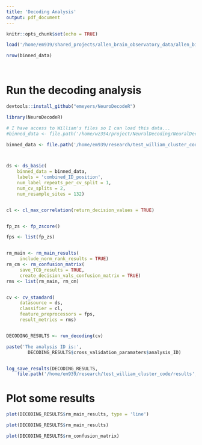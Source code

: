 ```yaml
---
title: 'Decoding Analysis'
output: pdf_document
---
```



```r


knitr::opts_chunk$set(echo = TRUE)


```



```r

load('/home/em939/shared_projects/allen_brain_observatory_data/allen_binned_data/100bins_5sampled/session_715093703_100bins_5sampled.Rda')

nrow(binned_data)




```






# Run the decoding analysis 


```r

devtools::install_github("emeyers/NeuroDecodeR")

library(NeuroDecodeR)

# I have access to William's files so I can load this data...
#binned_data <- file.path('/home/wz354/project/NeuralDecoding/NeuralDecoding/data/binned/ZD_150bins_50#sampled.Rda') 

binned_data <- file.path('/home/em939/research/test_william_cluster_code/gitignore/ZD_150bins_50sampled.Rda') 



ds <- ds_basic(
	binned_data = binned_data,
	labels = 'combined_ID_position',
	num_label_repeats_per_cv_split = 1,
	num_cv_splits = 2,
	num_resample_sites = 132) 


cl <- cl_max_correlation(return_decision_values = TRUE) 


fp_zs <- fp_zscore()

fps <- list(fp_zs) 


rm_main <- rm_main_results(
	 include_norm_rank_results = TRUE)
rm_cm <- rm_confusion_matrix(
	 save_TCD_results = TRUE,
	 create_decision_vals_confusion_matrix = TRUE)
rms <- list(rm_main, rm_cm)


cv <- cv_standard(
	 datasource = ds,
	 classifier = cl, 
	 feature_preprocessors = fps,
	 result_metrics = rms) 


DECODING_RESULTS <- run_decoding(cv)

paste('The analysis ID is:',
        DECODING_RESULTS$cross_validation_paramaters$analysis_ID)


log_save_results(DECODING_RESULTS, 
	file.path('/home/em939/research/test_william_cluster_code/results', 'decoding_results', 'decoding_result_files', ''))


```





# Plot some results 


```r

plot(DECODING_RESULTS$rm_main_results, type = 'line') 

plot(DECODING_RESULTS$rm_main_results) 

plot(DECODING_RESULTS$rm_confusion_matrix) 

```



